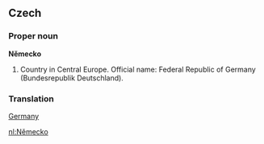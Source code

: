 ==Czech==

===Proper noun===
'''Německo'''

# Country in Central Europe. Official name: Federal Republic of Germany (Bundesrepublik Deutschland).

===Translation===
[[Germany]]

[[nl:Německo]]
